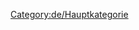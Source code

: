 
{{en/Bilingual box| De
| ''Artikel, die direkt mit dem Spielen zu tun haben, sind hier zu finden.''
| ''Articles directly relating to playing the game are here.''}}

[[Category:de/Hauptkategorie]]